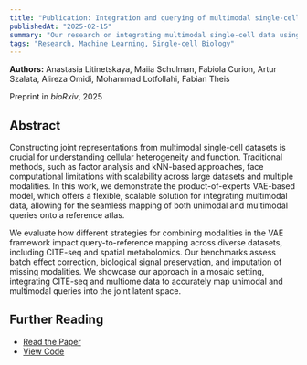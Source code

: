 ```yaml
---
title: "Publication: Integration and querying of multimodal single-cell data with PoE-VAE"
publishedAt: "2025-02-15"
summary: "Our research on integrating multimodal single-cell data using product-of-experts VAE"
tags: "Research, Machine Learning, Single-cell Biology"
---
```


**Authors:** Anastasia Litinetskaya, Maiia Schulman, Fabiola Curion, Artur Szalata, Alireza Omidi, Mohammad Lotfollahi, Fabian Theis

Preprint in _bioRxiv_, 2025

## Abstract

Constructing joint representations from multimodal single-cell datasets is crucial for understanding cellular heterogeneity and function. Traditional methods, such as factor analysis and kNN-based approaches, face computational limitations with scalability across large datasets and multiple modalities. In this work, we demonstrate the product-of-experts VAE-based model, which offers a flexible, scalable solution for integrating multimodal data, allowing for the seamless mapping of both unimodal and multimodal queries onto a reference atlas.

We evaluate how different strategies for combining modalities in the VAE framework impact query-to-reference mapping across diverse datasets, including CITE-seq and spatial metabolomics. Our benchmarks assess batch effect correction, biological signal preservation, and imputation of missing modalities. We showcase our approach in a mosaic setting, integrating CITE-seq and multiome data to accurately map unimodal and multimodal queries into the joint latent space.

<StaticTweet id="1596202841735139328" />

## Further Reading

- [Read the Paper](https://www.biorxiv.org/content/10.1101/2022.03.16.484643v2)
- [View Code](https://github.com/theislab/multigrate)

